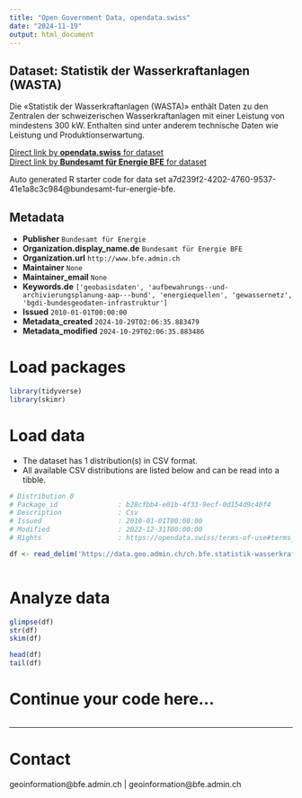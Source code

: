```yaml
---
title: "Open Government Data, opendata.swiss"
date: "2024-11-19"
output: html_document
---
```


## Dataset: Statistik der Wasserkraftanlagen (WASTA)

Die «Statistik der Wasserkraftanlagen (WASTA)» enthält Daten zu den Zentralen der schweizerischen Wasserkraftanlagen mit einer Leistung von mindestens 300 kW. Enthalten sind unter anderem technische Daten wie Leistung und Produktionserwartung.

[Direct link by **opendata.swiss** for dataset](https://opendata.swiss/de/dataset/statistik-der-wasserkraftanlagen-wasta)<br>
[Direct link by **Bundesamt für Energie BFE** for dataset](https://www.bfe.admin.ch/statistik-wasserkraft)

Auto generated R starter code for data set a7d239f2-4202-4760-9537-41e1a8c3c984@bundesamt-fur-energie-bfe.

## Metadata

- **Publisher** `Bundesamt für Energie`
- **Organization.display_name.de** `Bundesamt für Energie BFE`
- **Organization.url** `http://www.bfe.admin.ch`
- **Maintainer** `None`
- **Maintainer_email** `None`
- **Keywords.de** `['geobasisdaten', 'aufbewahrungs--und-archivierungsplanung-aap---bund', 'energiequellen', 'gewassernetz', 'bgdi-bundesgeodaten-infrastruktur']`
- **Issued** `2010-01-01T00:00:00`
- **Metadata_created** `2024-10-29T02:06:35.883479`
- **Metadata_modified** `2024-10-29T02:06:35.883486`


# Load packages

```r

library(tidyverse)
library(skimr)

```

# Load data

-   The dataset has 1 distribution(s) in CSV format.
-   All available CSV distributions are listed below and can be read into a tibble.

```r

# Distribution 0
# Package_id               : b28cfbb4-e01b-4f33-9ecf-0d154d9c40f4
# Description              : Csv
# Issued                   : 2010-01-01T00:00:00
# Modified                 : 2022-12-31T00:00:00
# Rights                   : https://opendata.swiss/terms-of-use#terms_by

df <- read_delim('https://data.geo.admin.ch/ch.bfe.statistik-wasserkraftanlagen/statistik-wasserkraftanlagen/statistik-wasserkraftanlagen_2056.csv.zip')



```

# Analyze data

```r

glimpse(df)
str(df)
skim(df)

head(df)
tail(df)

```

# Continue your code here...

```r

```

------------------------------------------------------------------------

# Contact

geoinformation@bfe.admin.ch | geoinformation@bfe.admin.ch
